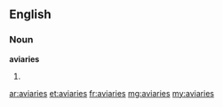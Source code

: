 ==English==

===Noun===
'''aviaries'''

# {{plural of|[[aviary]]}}

[[ar:aviaries]]
[[et:aviaries]]
[[fr:aviaries]]
[[mg:aviaries]]
[[my:aviaries]]